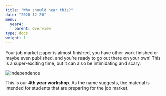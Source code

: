 ```yaml
---
title: "Who should hear this?"
date: "2020-12-20"
menu:
  year4:
    parent: Overview
type: docs
weight: 1
---
```


Your job market paper is almost finished, you have other work finished or maybe even published, and you're ready to go out there on your own! This is a super-exciting time, but it can also be intimidating and scary. 

<img src="https://media.giphy.com/media/H22R4SWhjfEQCnueDI/giphy.gif#center" alt="independence">

This is our **4th year workshop**. As the name suggests, the material is intended for students that are preparing for the job market.  


